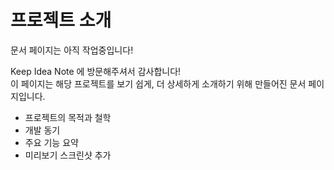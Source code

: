 
# 프로젝트 소개

<Callout type="warning" emoji="⚠️">
  문서 페이지는 아직 작업중입니다!
</Callout>
 
Keep Idea Note 에 방문해주셔서 감사합니다!<br/>
이 페이지는 해당 프로젝트를 보기 쉽게, 더 상세하게 소개하기 위해 만들어진 문서 페이지입니다.

  - 프로젝트의 목적과 철학
  - 개발 동기
  - 주요 기능 요약
  - 미리보기 스크린샷 추가